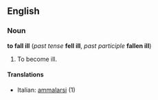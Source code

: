 ==English==
===Noun===
'''to fall ill''' (''past tense'' '''fell ill''', ''past participle'' '''fallen ill''')

#To become ill.

====Translations====
*Italian: [[ammalarsi]] (1)